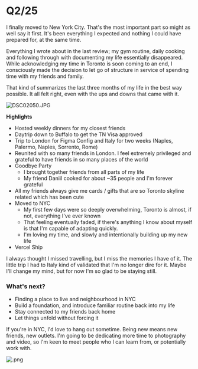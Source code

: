 # Q2/25

I finally moved to New York City. That's the most important part so might as well say it first. It's been everything I expected and nothing I could have prepared for, at the same time.

Everything I wrote about in the last review; my gym routine, daily cooking and following through with documenting my life essentially disappeared. While acknowledging my time in Toronto is soon coming to an end, I consciously made the decision to let go of structure in service of spending time with my friends and family.

That kind of summarizes the last three months of my life in the best way possible. It all felt right, even with the ups and downs that came with it.

![DSC02050.JPG](https://res.craft.do/user/full/e641214a-6813-30a3-197b-99e0c353494a/doc/c1f4c936-1b10-4812-95e3-6459ad70edc5/bf0f0160-8ef8-47ea-aa85-7a57632e95aa)

**Highlights**

- Hosted weekly dinners for my closest friends
- Daytrip down to Buffalo to get the TN Visa approved
- Trip to London for Figma Config and Italy for two weeks (Naples, Palermo, Naples, Sorrento, Rome)
- Reunited with so many friends in London. I feel extremely privileged and grateful to have friends in so many places of the world
- Goodbye Party
  - I brought together friends from all parts of my life
  - My friend Daniil cooked for about ~35 people and I'm forever grateful
- All my friends always give me cards / gifts that are so Toronto skyline related which has been cute
- Moved to NYC
  - My first few days were so deeply overwhelming, Toronto is almost, if not, everything I've ever known
  - That feeling eventually faded, if there's anything I know about myself is that I'm capable of adapting quickly.
  - I'm loving my time, and slowly and intentionally building up my new life
- Vercel Ship

I always thought I missed travelling, but I miss the memories I have of it. The little trip I had to Italy kind of validated that I'm no longer dire for it. Maybe I'll change my mind, but for now I'm so glad to be staying still.

### What's next?

- Finding a place to live and neighbourhood in NYC
- Build a foundation, and introduce familiar routine back into my life
- Stay connected to my friends back home
- Let things unfold without forcing it

If you're in NYC, I'd love to hang out sometime. Being new means new friends, new outlets. I'm going to be dedicating more time to photography and video, so I'm keen to meet people who I can learn from, or potentially work with.

![ .png](https://res.craft.do/user/full/e641214a-6813-30a3-197b-99e0c353494a/doc/c1f4c936-1b10-4812-95e3-6459ad70edc5/66617f63-894e-4a50-b3d3-900853d8d3a7)
